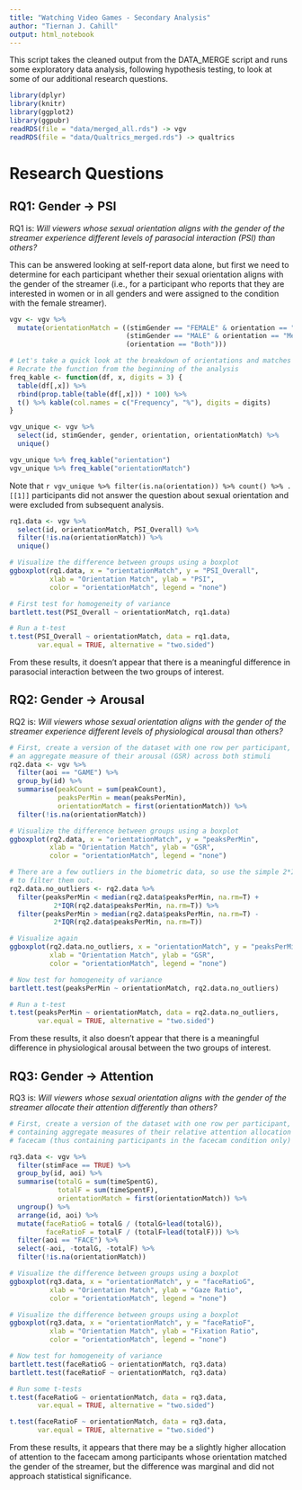```yaml
---
title: "Watching Video Games - Secondary Analysis"
author: "Tiernan J. Cahill"
output: html_notebook
---
```


This script takes the cleaned output from the DATA_MERGE script and runs some exploratory data analysis, following hypothesis testing, to look at some of our additional research questions.

```r
library(dplyr)
library(knitr)
library(ggplot2)
library(ggpubr)
readRDS(file = "data/merged_all.rds") -> vgv
readRDS(file = "data/Qualtrics_merged.rds") -> qualtrics
```

# Research Questions
## RQ1: Gender -> PSI
RQ1 is: *Will viewers whose sexual orientation aligns with the gender of the streamer experience different levels of parasocial interaction (PSI) than others?*

This can be answered looking at self-report data alone, but first we need to determine for each participant whether their sexual orientation aligns with the gender of the streamer (i.e., for a participant who reports that they are interested in women or in all genders and were assigned to the condition with the female streamer).
```r
vgv <- vgv %>% 
  mutate(orientationMatch = ((stimGender == "FEMALE" & orientation == "Women") |
                             (stimGender == "MALE" & orientation == "Men") |
                             (orientation == "Both")))

# Let's take a quick look at the breakdown of orientations and matches
# Recrate the function from the beginning of the analysis
freq_kable <- function(df, x, digits = 3) {
  table(df[,x]) %>% 
  rbind(prop.table(table(df[,x])) * 100) %>% 
  t() %>% kable(col.names = c("Frequency", "%"), digits = digits)
}

vgv_unique <- vgv %>% 
  select(id, stimGender, gender, orientation, orientationMatch) %>%
  unique()

vgv_unique %>% freq_kable("orientation")
vgv_unique %>% freq_kable("orientationMatch")
```
Note that `r vgv_unique %>% filter(is.na(orientation)) %>% count() %>% .[[1]]` participants did not answer the question about sexual orientation and were excluded from subsequent analysis.

```r
rq1.data <- vgv %>% 
  select(id, orientationMatch, PSI_Overall) %>%
  filter(!is.na(orientationMatch)) %>%
  unique()

# Visualize the difference between groups using a boxplot
ggboxplot(rq1.data, x = "orientationMatch", y = "PSI_Overall",
          xlab = "Orientation Match", ylab = "PSI",
          color = "orientationMatch", legend = "none")

# First test for homogeneity of variance
bartlett.test(PSI_Overall ~ orientationMatch, rq1.data)

# Run a t-test
t.test(PSI_Overall ~ orientationMatch, data = rq1.data,
       var.equal = TRUE, alternative = "two.sided")
```

From these results, it doesn't appear that there is a meaningful difference in 
parasocial interaction between the two groups of interest.

## RQ2: Gender -> Arousal
RQ2 is: *Will viewers whose sexual orientation aligns with the gender of the streamer experience different levels of physiological arousal than others?*
```r
# First, create a version of the dataset with one row per participant,
# an aggregate measure of their arousal (GSR) across both stimuli
rq2.data <- vgv %>% 
  filter(aoi == "GAME") %>%
  group_by(id) %>% 
  summarise(peakCount = sum(peakCount), 
            peaksPerMin = mean(peaksPerMin),
            orientationMatch = first(orientationMatch)) %>%
  filter(!is.na(orientationMatch))

# Visualize the difference between groups using a boxplot
ggboxplot(rq2.data, x = "orientationMatch", y = "peaksPerMin",
          xlab = "Orientation Match", ylab = "GSR",
          color = "orientationMatch", legend = "none")

# There are a few outliers in the biometric data, so use the simple 2*IQR rule 
# to filter them out.
rq2.data.no_outliers <- rq2.data %>% 
  filter(peaksPerMin < median(rq2.data$peaksPerMin, na.rm=T) +
           2*IQR(rq2.data$peaksPerMin, na.rm=T)) %>%
  filter(peaksPerMin > median(rq2.data$peaksPerMin, na.rm=T) -
           2*IQR(rq2.data$peaksPerMin, na.rm=T))

# Visualize again
ggboxplot(rq2.data.no_outliers, x = "orientationMatch", y = "peaksPerMin",
          xlab = "Orientation Match", ylab = "GSR",
          color = "orientationMatch", legend = "none")

# Now test for homogeneity of variance
bartlett.test(peaksPerMin ~ orientationMatch, rq2.data.no_outliers)

# Run a t-test
t.test(peaksPerMin ~ orientationMatch, data = rq2.data.no_outliers,
       var.equal = TRUE, alternative = "two.sided")
```
From these results, it also doesn't appear that there is a meaningful difference in 
physiological arousal between the two groups of interest.

## RQ3: Gender -> Attention
RQ3 is: *Will viewers whose sexual orientation aligns with the gender of the streamer allocate their attention differently than others?*
```r
# First, create a version of the dataset with one row per participant, 
# containing aggregate measures of their relative attention allocation to the
# facecam (thus containing participants in the facecam condition only)

rq3.data <- vgv %>%
  filter(stimFace == TRUE) %>%
  group_by(id, aoi) %>%
  summarise(totalG = sum(timeSpentG),
            totalF = sum(timeSpentF),
            orientationMatch = first(orientationMatch)) %>%
  ungroup() %>%
  arrange(id, aoi) %>%
  mutate(faceRatioG = totalG / (totalG+lead(totalG)),
         faceRatioF = totalF / (totalF+lead(totalF))) %>%
  filter(aoi == "FACE") %>%
  select(-aoi, -totalG, -totalF) %>%
  filter(!is.na(orientationMatch))

# Visualize the difference between groups using a boxplot
ggboxplot(rq3.data, x = "orientationMatch", y = "faceRatioG",
          xlab = "Orientation Match", ylab = "Gaze Ratio",
          color = "orientationMatch", legend = "none")

# Visualize the difference between groups using a boxplot
ggboxplot(rq3.data, x = "orientationMatch", y = "faceRatioF",
          xlab = "Orientation Match", ylab = "Fixation Ratio",
          color = "orientationMatch", legend = "none")

# Now test for homogeneity of variance
bartlett.test(faceRatioG ~ orientationMatch, rq3.data)
bartlett.test(faceRatioF ~ orientationMatch, rq3.data)

# Run some t-tests
t.test(faceRatioG ~ orientationMatch, data = rq3.data,
       var.equal = TRUE, alternative = "two.sided")

t.test(faceRatioF ~ orientationMatch, data = rq3.data,
       var.equal = TRUE, alternative = "two.sided")
```

From these results, it appears that there may be a slightly higher allocation of attention to the facecam among participants whose orientation matched the gender of the streamer, but the difference was marginal and did not approach statistical significance.